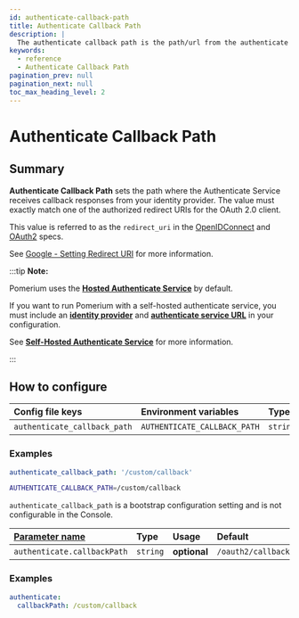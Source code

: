 ```yaml
---
id: authenticate-callback-path
title: Authenticate Callback Path
description: |
  The authenticate callback path is the path/url from the authenticate service that will receive the response from your identity provider.
keywords:
  - reference
  - Authenticate Callback Path
pagination_prev: null
pagination_next: null
toc_max_heading_level: 2
---
```



# Authenticate Callback Path

## Summary

**Authenticate Callback Path** sets the path where the Authenticate Service receives callback responses from your identity provider. The value must exactly match one of the authorized redirect URIs for the OAuth 2.0 client.

This value is referred to as the `redirect_uri` in the [OpenIDConnect][oidc rfc] and [OAuth2][oauth2] specs.

See [Google - Setting Redirect URI](https://developers.google.com/identity/protocols/OpenIDConnect#setredirecturi) for more information.

[oidc rfc]: https://openid.net/specs/openid-connect-core-1_0.html#AuthRequest
[oauth2]: https://tools.ietf.org/html/rfc6749#section-3.1.2

:::tip **Note:**

Pomerium uses the [**Hosted Authenticate Service**](/docs/capabilities/authentication) by default.

If you want to run Pomerium with a self-hosted authenticate service, you must include an [**identity provider**](/docs/integrations/user-identity/identity-providers) and [**authenticate service URL**](/docs/reference/service-urls#authenticate-service-url) in your configuration.

See [**Self-Hosted Authenticate Service**](/docs/capabilities/authentication) for more information.

:::

## How to configure

<Tabs>
<TabItem label="Core" value="Core">

| **Config file keys** | **Environment variables** | **Type** | **Usage** | **Default** |
| :-- | :-- | :-- | :-- | :-- |
| `authenticate_callback_path` | `AUTHENTICATE_CALLBACK_PATH` | `string` | **optional** | `/oauth2/callback` |

### Examples

```yaml
authenticate_callback_path: '/custom/callback'
```

```bash
AUTHENTICATE_CALLBACK_PATH=/custom/callback
```

</TabItem>
<TabItem label="Enterprise" value="Enterprise">

`authenticate_callback_path` is a bootstrap configuration setting and is not configurable in the Console.

</TabItem>
<TabItem label="Kubernetes" value="Kubernetes">

| **[Parameter name](/docs/deploy/k8s/reference#authenticate)** | **Type** | **Usage** | **Default** |
| :-- | :-- | :-- | :-- |
| `authenticate.callbackPath` | `string` | **optional** | `/oauth2/callback` |

### Examples

```yaml
authenticate:
  callbackPath: /custom/callback
```

</TabItem>
</Tabs>
